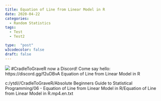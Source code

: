 ```yaml
---
title: Equation of Line from Linear Model in R
date: 2020-04-22
categories:
  - Random Statistics
tags:
  - Test
  - Test2

type:  "post"
w3codecolor: false
draft: false
---
```


<img src="https://www.cradletograver.com/auto-posts/images/EquationofLinefromLinearModelinR.mp4.jpg">
#CradleToGraveR now a Discord! Come say hello: https://discord.gg/f2uDBvA
Equation of Line from Linear Model in R



c:/ytdl//CradleToGraveR/Absolute Beginners Guide to Statistical Programming/06 - Equation of Line from Linear Model in R/Equation of Line from Linear Model in R.mp4.en.txt
